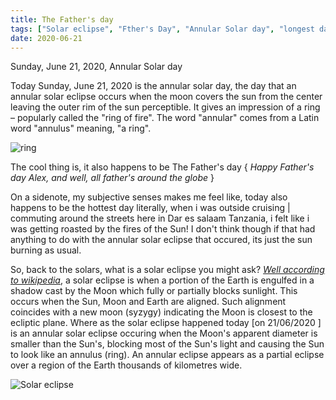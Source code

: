 ```yaml
---
title: The Father's day
tags: ["Solar eclipse", "Fther's Day", "Annular Solar day", "longest day of the year 2020"]
date: 2020-06-21
---
```


Sunday, June 21, 2020,
Annular Solar day

Today Sunday, June 21, 2020 is the annular solar day, the day that an annular solar eclipse occurs when the moon covers the sun from the center leaving the outer rim of the sun perceptible. It gives an impression of a ring – popularly called the "ring of fire". The word "annular" comes from a Latin word "annulus" meaning, "a ring".

![ring](https://media.giphy.com/media/a213x9xsb5wA/giphy.gif)

The cool thing is, it also happens to be The Father's day { *Happy Father's day Alex, and well, all father's around the globe* }

On a sidenote, my subjective senses makes me feel like, today also happens to be the hottest day literally, when i was outside cruising | commuting around the streets here in Dar es salaam Tanzania, i felt like i was getting roasted by the fires of the Sun! I don't think though if that had anything to do with the annular solar eclipse that occured, its just the sun burning as usual.

So, back to the solars, what is a solar eclipse you might ask? *[Well according to wikipedia](https://en.wikipedia.org/wiki/Solar_eclipse#Partial_and_annular_eclipses)*, a solar eclipse is when a portion of the Earth is engulfed in a shadow cast by the Moon which fully or partially blocks sunlight. This occurs when the Sun, Moon and Earth are aligned. Such alignment coincides with a new moon (syzygy) indicating the Moon is closest to the ecliptic plane. Where as the solar eclipse happened today [on 21/06/2020 ] is an annular solar eclipse occuring when the Moon's apparent diameter is smaller than the Sun's, blocking most of the Sun's light and causing the Sun to look like an annulus (ring). An annular eclipse appears as a partial eclipse over a region of the Earth thousands of kilometres wide.

![Solar eclipse](https://media.giphy.com/media/3oEhn4OFaCE9mYv8aI/giphy.gif)